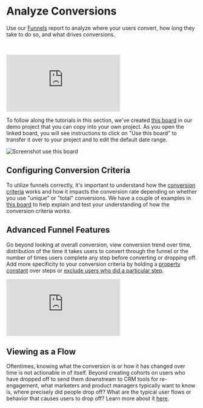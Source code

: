 # Analyze Conversions
Use our [Funnels](/docs/reports/funnels/funnels-overview) report to analyze where your users convert, how long they take to do so, and what drives conversions. 

<br />
<p style={{ position: 'relative', paddingBottom: '56.25%', height: 0, overflow: 'hidden' }}>
  <iframe src="https://www.youtube.com/embed/pyDmLtb9zaU?si=FheBz8dbNC3b8A8s" title="Funnels Overview" frameborder="0" webkitallowfullscreen="true" mozallowfullscreen="true" allowFullScreen style={{position: 'absolute', top: 0, left: 0, width: '100%', height: '100%'}}></iframe>
</p>

To follow along the tutorials in this section, we've created [this board](https://mixpanel.com/project/3018488/view/3536632/app/boards/#id=6350527) in our demo project that you can copy into your own project. As you open the linked board, you will see instructions to click on "Use this board" to transfer it over to your project and to edit the default date range.

![Screenshot use this board](/tracking_id_limits_copy_board.png)

## Configuring Conversion Criteria
To utilize funnels correctly, it's important to understand how the [conversion criteria](/docs/reports/funnels/funnels-advanced#conversion-criteria) works and how it impacts the conversion rate depending on whether you use "unique" or "total" conversions. We have a couple of examples in [this board](https://mixpanel.com/project/3018488/view/3536632/app/boards/#id=6350527) to help explain and test your understanding of how the conversion criteria works. 

## Advanced Funnel Features
Go beyond looking at overall conversion, view conversion trend over time, distribution of the time it takes users to convert through the funnel or the number of times users complete any step before converting or dropping off. Add more specificity to your conversion criteria by holding a [property constant](/docs/reports/funnels/funnels-advanced#hold-property-constant) over steps or [exclude users who did a particular step](/docs/reports/funnels/funnels-advanced#exclusion-steps-exclude-users-who-did).
<br />
<p style={{ position: 'relative', paddingBottom: '56.25%', height: 0, overflow: 'hidden' }}>
  <iframe src="https://www.youtube.com/embed/M66XGPcCOgU?si=aCQPEw3F_eqmg3tI" title="Funnels - Advanced Features" frameborder="0" webkitallowfullscreen="true" mozallowfullscreen="true" allowFullScreen style={{position: 'absolute', top: 0, left: 0, width: '100%', height: '100%'}}></iframe>
</p>

## Viewing as a Flow
Oftentimes, knowing what the conversion is or how it has changed over time is not actionable in of itself. Beyond creating cohorts on users who have dropped off to send them downstream to CRM tools for re-engagement, what marketers and product managers typically want to know is, where precisely did people drop off? What are the typical user flows or behavior that causes users to drop off? Learn more about it [here](/docs/reports/funnels/funnels-advanced#view-as-flow).



